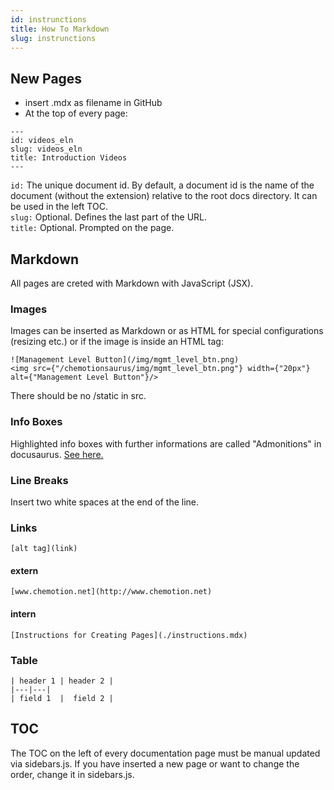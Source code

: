 ```yaml
---
id: instrunctions
title: How To Markdown
slug: instrunctions
---
```


## New Pages
- insert .mdx as filename in GitHub
- At the top of every page:

``` 
---
id: videos_eln
slug: videos_eln
title: Introduction Videos
---
```

`id:`  The unique document id. By default, a document id is the name of the document (without the extension) relative to the root docs directory. It can be used in the left TOC.  
`slug:` Optional. Defines the last part of the URL.  
`title:`  Optional. Prompted on the page.

## Markdown
All pages are creted with Markdown with JavaScript (JSX).

### Images
Images can be inserted as Markdown or as HTML for special configurations (resizing etc.) or if the image is inside an HTML tag:
``` 
![Management Level Button](/img/mgmt_level_btn.png)  
<img src={"/chemotionsaurus/img/mgmt_level_btn.png"} width={"20px"} alt={"Management Level Button"}/>
``` 
There should be no /static in src.

### Info Boxes
Highlighted info boxes with further informations are called "Admonitions" in docusaurus. [See here.](https://docusaurus.io/docs/markdown-features/admonitions)

### Line Breaks
Insert two white spaces at the end of the line.

### Links
```
[alt tag](link)
```

#### extern
```
[www.chemotion.net](http://www.chemotion.net)
```

#### intern
```
[Instructions for Creating Pages](./instructions.mdx)
```

### Table
```
| header 1 | header 2 |
|---|---|
| field 1  |  field 2 |
```

## TOC
The TOC on the left of every documentation page must be manual updated via sidebars.js. If you have inserted a new page or want to change the order, change it in sidebars.js.
